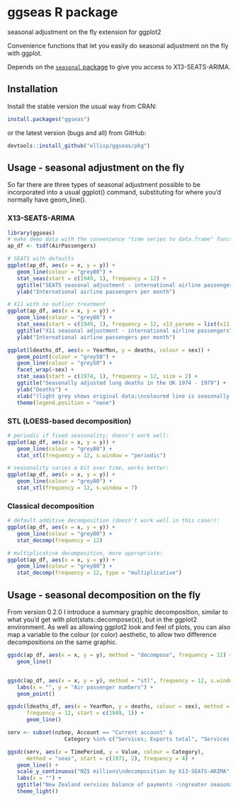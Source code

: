 # ggseas R package
seasonal adjustment on the fly extension for ggplot2

Convenience functions that let you easily do seasonal adjustment on the fly with ggplot.

Depends on the [`seasonal` package](https://cran.r-project.org/web/packages/seasonal/index.html) to give you access to X13-SEATS-ARIMA.

## Installation
Install the stable version the usual way from CRAN:

```r
install.packages("ggseas")
```


or the latest version (bugs and all) from GitHub:
```r
devtools::install_github("ellisp/ggseas/pkg")
```


## Usage - seasonal adjustment on the fly
So far there are three types of seasonal adjustment possible to be incorporated
into a usual ggplot() command, substituting for where you'd normally have geom_line().

### X13-SEATS-ARIMA
```r
library(ggseas)
# make demo data with the convenience "time series to data.frame" function tsdf()
ap_df <- tsdf(AirPassengers)

# SEATS with defaults
ggplot(ap_df, aes(x = x, y = y)) +
   geom_line(colour = "grey80") +
   stat_seas(start = c(1949, 1), frequency = 12) +
   ggtitle("SEATS seasonal adjustment - international airline passengers") +
   ylab("International airline passengers per month")

# X11 with no outlier treatment
ggplot(ap_df, aes(x = x, y = y)) +
   geom_line(colour = "grey80") +
   stat_seas(start = c(1949, 1), frequency = 12, x13_params = list(x11 = "", outlier = NULL)) +
   ggtitle("X11 seasonal adjustment - international airline passengers") +
   ylab("International airline passengers per month")

ggplot(ldeaths_df, aes(x = YearMon, y = deaths, colour = sex)) +
   geom_point(colour = "grey50") +
   geom_line(colour = "grey50") +
   facet_wrap(~sex) +
   stat_seas(start = c(1974, 1), frequency = 12, size = 2) +
   ggtitle("Seasonally adjusted lung deaths in the UK 1974 - 1979") +
   ylab("Deaths") +
   xlab("(light grey shows original data;\ncoloured line is seasonally adjusted)") +
   theme(legend.position = "none")
```

### STL (LOESS-based decomposition)
```r
# periodic if fixed seasonality; doesn't work well:
ggplot(ap_df, aes(x = x, y = y)) +
   geom_line(colour = "grey80") +
   stat_stl(frequency = 12, s.window = "periodic")

# seasonality varies a bit over time, works better:
ggplot(ap_df, aes(x = x, y = y)) +
   geom_line(colour = "grey80") +
   stat_stl(frequency = 12, s.window = 7)
```

### Classical decomposition
```r
# default additive decomposition (doesn't work well in this case!):
ggplot(ap_df, aes(x = x, y = y)) +
   geom_line(colour = "grey80") +
   stat_decomp(frequency = 12)

# multiplicative decomposition, more appropriate:
ggplot(ap_df, aes(x = x, y = y)) +
   geom_line(colour = "grey80") +
   stat_decomp(frequency = 12, type = "multiplicative")
```

## Usage - seasonal decomposition on the fly
From version 0.2.0 I introduce a summary graphic decomposition, similar to what
you'd get with plot(stats::decompose(x)), but in the ggplot2 environment.  As well
as allowing ggplot2 look and feel of plots, you can also map a variable to the 
colour (or color) aesthetic, to allow two difference decompositions on the same
graphic.
```r
ggsdc(ap_df, aes(x = x, y = y), method = "decompose", frequency = 12) +
   geom_line()


ggsdc(ap_df, aes(x = x, y = y), method = "stl", frequency = 12, s.window = 7) +
   labs(x = "", y = "Air passenger numbers") +
   geom_point()

ggsdc(ldeaths_df, aes(x = YearMon, y = deaths, colour = sex), method = "seas", 
      frequency = 12, start = c(1949, 1)) +
      geom_line()

serv <- subset(nzbop, Account == "Current account" & 
                  Category %in% c("Services; Exports total", "Services; Imports total"))

ggsdc(serv, aes(x = TimePeriod, y = Value, colour = Category),
      method = "seas", start = c(1971, 2), frequency = 4) +
   geom_line() +
   scale_y_continuous("NZ$ millions\ndecomposition by X13-SEATS-ARIMA", label = comma) +
   labs(x = "") +
   ggtitle("New Zealand services balance of payments -\ngreater seasonality in exports than imports") +
   theme_light()

```

